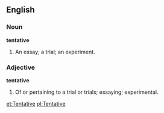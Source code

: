 ==English==

===Noun===

'''tentative'''

#An essay; a trial; an experiment.

===Adjective===

'''tentative'''

#Of or pertaining to a trial or trials; essaying; experimental.

[[et:Tentative]]
[[pl:Tentative]]